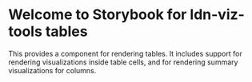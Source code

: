 
<Meta title="Tables/Introduction" />

# Welcome to Storybook for ldn-viz-tools tables

This provides a component for rendering tables.
It includes support for rendering visualizations inside table cells, and for rendering summary visualizations for columns.
